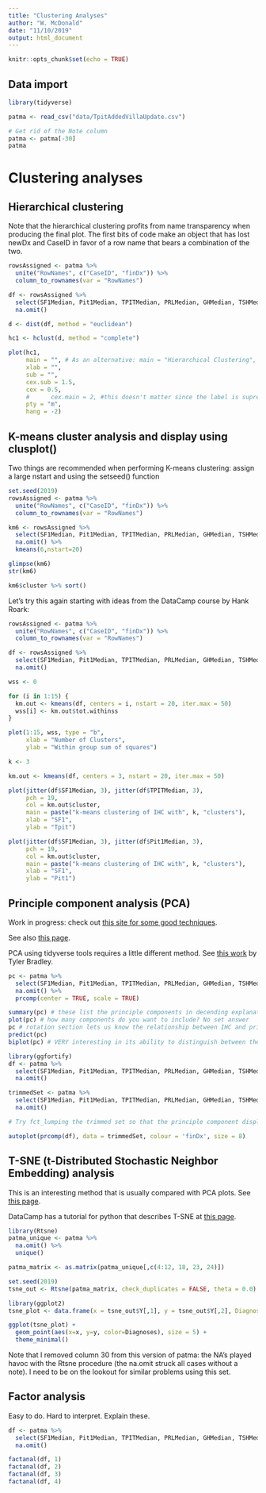 ```yaml
---
title: "Clustering Analyses"
author: "W. McDonald"
date: "11/10/2019"
output: html_document
---
```


```r
knitr::opts_chunk$set(echo = TRUE)
```

## Data import

```r
library(tidyverse)

patma <- read_csv("data/TpitAddedVillaUpdate.csv")

# Get rid of the Note column
patma <- patma[-30]
patma
```
# Clustering analyses

## Hierarchical clustering

Note that the hierarchical clustering profits from name transparency when producing the final plot. The first bits of code make an object that has lost newDx and CaseID in favor of a row name that bears a combination of the two. 

```r
rowsAssigned <- patma %>%
  unite("RowNames", c("CaseID", "finDx")) %>%
  column_to_rownames(var = "RowNames")

df <- rowsAssigned %>% 
  select(SF1Median, Pit1Median, TPITMedian, PRLMedian, GHMedian, TSHMedian, LHMedian, FSHMedian, ACTHMedian, ASUMedian, GATA3Median) %>%
  na.omit()

d <- dist(df, method = "euclidean")

hc1 <- hclust(d, method = "complete")

plot(hc1, 
     main = "", # As an alternative: main = "Hierarchical Clustering",
     xlab = "", 
     sub = "", 
     cex.sub = 1.5,
     cex = 0.5,
     #      cex.main = 2, #this doesn't matter since the label is supressed in line 100 with main = ""
     pty = "m", 
     hang = -2)
```

## K-means cluster analysis and display using clusplot()

Two things are recommended when performing K-means clustering: assign a large nstart and using the setseed() function

```r
set.seed(2019)
rowsAssigned <- patma %>%
  unite("RowNames", c("CaseID", "finDx")) %>%
  column_to_rownames(var = "RowNames")

km6 <- rowsAssigned %>% 
  select(SF1Median, Pit1Median, TPITMedian, PRLMedian, GHMedian, TSHMedian, LHMedian, FSHMedian, ACTHMedian) %>%
  na.omit() %>% 
  kmeans(6,nstart=20)

glimpse(km6)
str(km6)

km6$cluster %>% sort()
```

Let's try this again starting with ideas from the DataCamp course by Hank Roark:

```r
rowsAssigned <- patma %>%
  unite("RowNames", c("CaseID", "finDx")) %>%
  column_to_rownames(var = "RowNames")

df <- rowsAssigned %>% 
  select(SF1Median, Pit1Median, TPITMedian, PRLMedian, GHMedian, TSHMedian, LHMedian, FSHMedian, ACTHMedian, ASUMedian, GATA3Median) %>%
  na.omit()

wss <- 0

for (i in 1:15) {
  km.out <- kmeans(df, centers = i, nstart = 20, iter.max = 50)
  wss[i] <- km.out$tot.withinss
}

plot(1:15, wss, type = "b",
     xlab = "Number of Clusters",
     ylab = "Within group sum of squares")

k <- 3

km.out <- kmeans(df, centers = 3, nstart = 20, iter.max = 50)

plot(jitter(df$SF1Median, 3), jitter(df$TPITMedian, 3),
     pch = 19,
     col = km.out$cluster,
     main = paste("k-means clustering of IHC with", k, "clusters"),
     xlab = "SF1",
     ylab = "Tpit")

plot(jitter(df$SF1Median, 3), jitter(df$Pit1Median, 3),
     pch = 19,
     col = km.out$cluster,
     main = paste("k-means clustering of IHC with", k, "clusters"),
     xlab = "SF1",
     ylab = "Pit1")
```

## Principle component analysis (PCA)

Work in progress: check out [this site for some good techniques](http://huboqiang.cn/2016/03/03/RscatterPlotPCA).

See also [this page](https://community.rstudio.com/t/tidyverse-solutions-for-factor-analysis-principal-component-analysis/4504).

PCA using tidyverse tools requires a little different method. See [this work](https://tbradley1013.github.io/2018/02/01/pca-in-a-tidy-verse-framework/) by Tyler Bradley. 

```r
pc <- patma %>% 
  select(SF1Median, Pit1Median, TPITMedian, PRLMedian, GHMedian, TSHMedian, LHMedian, FSHMedian, ACTHMedian) %>%
  na.omit() %>% 
  prcomp(center = TRUE, scale = TRUE)

summary(pc) # these list the principle components in decending explanatory ability. See proporation of overall variance.
plot(pc) # how many components do you want to include? No set answer
pc # rotation section lets us know the relationship between IHC and principle components
predict(pc)
biplot(pc) # VERY interesting in its ability to distinguish between the Pit1, SF1 and Tpit groups

library(ggfortify)
df <- patma %>% 
  select(SF1Median, Pit1Median, TPITMedian, PRLMedian, GHMedian, TSHMedian, LHMedian, FSHMedian, ACTHMedian) %>%
  na.omit()

trimmedSet <- patma %>% 
  select(SF1Median, Pit1Median, TPITMedian, PRLMedian, GHMedian, TSHMedian, LHMedian, FSHMedian, ACTHMedian, finDx) %>%
  na.omit()

# Try fct_lumping the trimmed set so that the principle component display doesn't look so busy. See GATA3 code to see how I did it then. 

autoplot(prcomp(df), data = trimmedSet, colour = 'finDx', size = 8)
```

## T-SNE (t-Distributed Stochastic Neighbor Embedding) analysis

This is an interesting method that is usually compared with PCA plots. See [this page](https://stackoverflow.com/questions/44837536/how-to-use-ggplot-to-plot-t-sne-clustering).

DataCamp has a tutorial for python that describes T-SNE at [this page](https://www.datacamp.com/community/tutorials/introduction-t-sne).

```r
library(Rtsne)
patma_unique <- patma %>% 
  na.omit() %>% 
  unique()

patma_matrix <- as.matrix(patma_unique[,c(4:12, 18, 23, 24)])

set.seed(2019)
tsne_out <- Rtsne(patma_matrix, check_duplicates = FALSE, theta = 0.0) 

library(ggplot2)
tsne_plot <- data.frame(x = tsne_out$Y[,1], y = tsne_out$Y[,2], Diagnoses = patma_unique$finDx)

ggplot(tsne_plot) + 
  geom_point(aes(x=x, y=y, color=Diagnoses), size = 5) +
  theme_minimal()
```

Note that I removed column 30 from this version of patma: the NA's played havoc with the Rtsne procedure (the na.omit struck all cases without a note). I need to be on the lookout for similar problems using this set.

## Factor analysis

Easy to do. Hard to interpret. Explain these.

```r
df <- patma %>% 
  select(SF1Median, Pit1Median, TPITMedian, PRLMedian, GHMedian, TSHMedian, LHMedian, FSHMedian, ACTHMedian) %>%
  na.omit()

factanal(df, 1)
factanal(df, 2)
factanal(df, 3)
factanal(df, 4)
```


